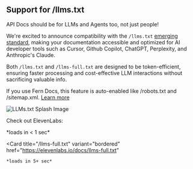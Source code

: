 ## Support for /llms.txt

API Docs should be for LLMs and Agents too, not just people!

We're excited to announce compatibility with the `/llms.txt` [emerging standard](https://llmstxt.org/), making your documentation accessible and optimized for AI developer tools such as Cursor, Github Copilot, ChatGPT, Perplexity, and Anthropic's Claude.

Both `/llms.txt` and `/llms-full.txt` are designed to be token-efficient, ensuring faster processing and cost-effective LLM interactions without sacrificing valuable info.

If you use Fern Docs, this feature is auto-enabled like /robots.txt and /sitemap.xml. [Learn more](https://buildwithfern.com/learn/docs/developer-tools/llms-txt)

![LLMs.txt Splash Image](./llms-txt.png)

Check out ElevenLabs:

<CardGroup cols={2}>
  <Card
    title="/llms.txt"
    variant="bordered"
    href="https://elevenlabs.io/docs/llms.txt"
  >
    *loads in < 1 sec*
  </Card>

  <Card
    title="/llms-full.txt"
    variant="bordered"
    href="https://elevenlabs.io/docs/llms-full.txt"
  >
    *loads in 5+ sec*
  </Card>
</CardGroup>
